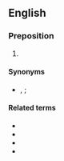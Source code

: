 {{also|Appendix:Variations of "w"}}
==English==

===Preposition===
{{en-prep}}

# {{abbreviation of|en|with}}

====Synonyms====
* {{l|en|wth|w<sup>th</sup>}}, {{l|en|wt|w<sup>t</sup>}} {{qualifier|obsolete}}; {{l|en|w}}

====Related terms====
* {{l|en|w/i}}
* {{l|en|w/o}}
* {{l|en|w/r/t}}
* {{l|en|w/out}}